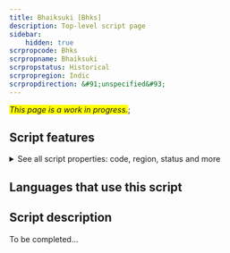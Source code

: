 ```yaml
---
title: Bhaiksuki [Bhks]
description: Top-level script page
sidebar:
    hidden: true
scrpropcode: Bhks
scrpropname: Bhaiksuki
scrpropstatus: Historical
scrpropregion: Indic
scrpropdirection: &#91;unspecified&#93;
---
```


<span style='background-color:yellow'>_This page is a work in progress._</span>;


## Script features

<details>
<summary> See all script properties: code, region, status and more</summary>
<ScriptInfo />
</details>

## Languages that use this script

<WsList script='Bhks' wsMax='5' />

## Script description

To be completed...

